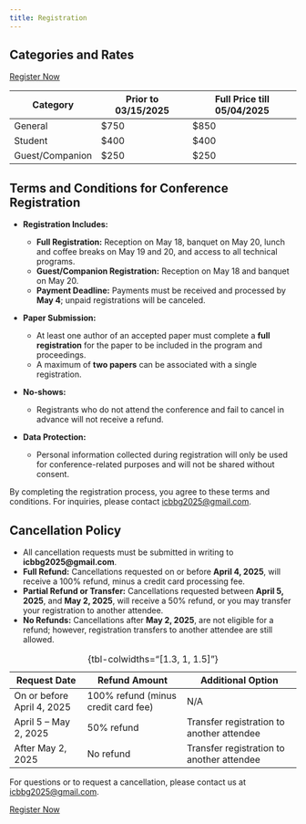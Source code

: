```yaml
---
title: Registration
---
```


## Categories and Rates

<!-- [Register Now](https://specialevents.asu.edu/icbbg2025){.btn .btn-primary .large} -->
[Register Now](./comingsoon.qmd){.btn .btn-primary .large}

| Category        | Prior to 03/15/2025 | Full Price till 05/04/2025 |
|-----------------|---------------------|----------------------------|
| General         | $750                | $850                       |
| Student         | $400                | $400                       |
| Guest/Companion | $250                | $250                       |


## Terms and Conditions for Conference Registration

- **Registration Includes:**

    - **Full Registration:** Reception on May 18, banquet on May 20, lunch and coffee breaks on May 19 and 20, and access to all technical programs.
    - **Guest/Companion Registration:** Reception on May 18 and banquet on May 20.
    - **Payment Deadline:** Payments must be received and processed by **May 4**; unpaid registrations will be canceled.

- **Paper Submission:**

    - At least one author of an accepted paper must complete a **full registration** for the paper to be included in the program and proceedings.
    - A maximum of **two papers** can be associated with a single registration.

- **No-shows:**

    - Registrants who do not attend the conference and fail to cancel in advance will not receive a refund.

- **Data Protection:**

    - Personal information collected during registration will only be used for conference-related purposes and will not be shared without consent.

By completing the registration process, you agree to these terms and conditions. For inquiries, please contact [icbbg2025@gmail.com](mailto:icbbg2025@gmail.com).

## Cancellation Policy

- All cancellation requests must be submitted in writing to **icbbg2025@gmail.com**.  
- **Full Refund:** Cancellations requested on or before **April 4, 2025**, will receive a 100% refund, minus a credit card processing fee.  
- **Partial Refund or Transfer:** Cancellations requested between **April 5, 2025**, and **May 2, 2025**, will receive a 50% refund, or you may transfer your registration to another attendee.  
- **No Refunds:** Cancellations after **May 2, 2025**, are not eligible for a refund; however, registration transfers to another attendee are still allowed.  


| Request Date               | Refund Amount                       | Additional Option                         |
|----------------------------|-------------------------------------|-------------------------------------------|
| On or before <br/> April 4, 2025 | 100% refund (minus credit card fee) | N/A                                       |
| April 5 – May 2, 2025      | 50% refund                          | Transfer registration to another attendee |
| After May 2, 2025          | No refund                           | Transfer registration to another attendee |

: {tbl-colwidths="[1.3, 1, 1.5]"}

For questions or to request a cancellation, please contact us at [icbbg2025@gmail.com](mailto:icbbg2025@gmail.com).

<!-- [Register Now](https://specialevents.asu.edu/icbbg2025){.btn .btn-primary .large} -->
[Register Now](./comingsoon.qmd){.btn .btn-primary .large}
